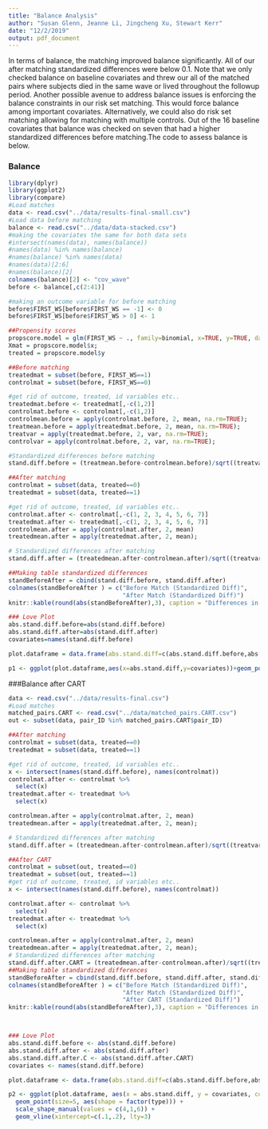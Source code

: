 ```yaml
---
title: "Balance Analysis"
author: "Susan Glenn, Jeanne Li, Jingcheng Xu, Stewart Kerr"
date: "12/2/2019"
output: pdf_document
---
```


In terms of balance, the matching improved balance significantly. All of our after matching standardized differences were below 0.1. Note that we only checked balance on baseline covariates and threw our all of the matched pairs where subjects died in the same wave or lived throughout the followup period. Another possible avenue to address balance issues is enforcing the balance constraints in our risk set matching. This would force balance among important covariates. Alternatively, we could also do risk set matching allowing for matching with multiple controls. Out of the 16 baseline covariates that balance was checked on seven that had a higher standardized differences before matching.The code to assess balance is below.

### Balance
```r
library(dplyr)
library(ggplot2)
library(compare)
#Load matches
data <- read.csv("../data/results-final-small.csv")
#Load data before matching
balance <- read.csv("../data/data-stacked.csv")
#making the covariates the same for both data sets
#intersect(names(data), names(balance))
#names(data) %in% names(balance)
#names(balance) %in% names(data)
#names(data)[2:6]
#names(balance)[2]
colnames(balance)[2] <- "cov_wave"
before <- balance[,c(2:41)]

#making an outcome variable for before matching
before$FIRST_WS[before$FIRST_WS == -1] <- 0
before$FIRST_WS[before$FIRST_WS > 0] <- 1

##Propensity scores
propscore.model = glm(FIRST_WS ~ ., family=binomial, x=TRUE, y=TRUE, data=before);
Xmat = propscore.model$x;
treated = propscore.model$y

##Before matching
treatedmat = subset(before, FIRST_WS==1)
controlmat = subset(before, FIRST_WS==0)

#get rid of outcome, treated, id variables etc..
treatedmat.before <- treatedmat[,-c(1,2)]
controlmat.before <- controlmat[,-c(1,2)]
controlmean.before = apply(controlmat.before, 2, mean, na.rm=TRUE);
treatmean.before = apply(treatedmat.before, 2, mean, na.rm=TRUE);
treatvar = apply(treatedmat.before, 2, var, na.rm=TRUE);
controlvar = apply(controlmat.before, 2, var, na.rm=TRUE);

#Standardized differences before matching
stand.diff.before = (treatmean.before-controlmean.before)/sqrt((treatvar+controlvar)/2)

##After matching
controlmat = subset(data, treated==0)
treatedmat = subset(data, treated==1)

#get rid of outcome, treated, id variables etc..
controlmat.after <- controlmat[,-c(1, 2, 3, 4, 5, 6, 7)]
treatedmat.after <- treatedmat[,-c(1, 2, 3, 4, 5, 6, 7)]
controlmean.after = apply(controlmat.after, 2, mean)
treatedmean.after = apply(treatedmat.after, 2, mean);

# Standardized differences after matching
stand.diff.after = (treatedmean.after-controlmean.after)/sqrt((treatvar+controlvar)/2);

##Making table standardized differences
standBeforeAfter = cbind(stand.diff.before, stand.diff.after)
colnames(standBeforeAfter ) = c("Before Match (Standardized Diff)",
                                "After Match (Standardized Diff)")
knitr::kable(round(abs(standBeforeAfter),3), caption = "Differences in Covariates (Before and After)") 

### Love Plot
abs.stand.diff.before=abs(stand.diff.before)
abs.stand.diff.after=abs(stand.diff.after)
covariates=names(stand.diff.before)

plot.dataframe = data.frame(abs.stand.diff=c(abs.stand.diff.before,abs.stand.diff.after), covariates=rep(covariates,2), type=c(rep("Before",length(covariates)), rep("After",length(covariates))))

p1 <- ggplot(plot.dataframe,aes(x=abs.stand.diff,y=covariates))+geom_point(size=5,aes(shape=factor(type)))+scale_shape_manual(values=c(4,1))+geom_vline(xintercept=c(.1,.2),lty=2)
```


###Balance after CART
```r
data <- read.csv("../data/results-final.csv")
#Load matches
matched_pairs.CART <- read.csv("../data/matched_pairs.CART.csv")
out <- subset(data, pair_ID %in% matched_pairs.CART$pair_ID)

##After matching
controlmat = subset(data, treated==0)
treatedmat = subset(data, treated==1)

#get rid of outcome, treated, id variables etc..
x <- intersect(names(stand.diff.before), names(controlmat))
controlmat.after <- controlmat %>%
  select(x)
treatedmat.after <- treatedmat %>%
  select(x)

controlmean.after = apply(controlmat.after, 2, mean)
treatedmean.after = apply(treatedmat.after, 2, mean);

# Standardized differences after matching
stand.diff.after = (treatedmean.after-controlmean.after)/sqrt((treatvar+controlvar)/2);

##After CART
controlmat = subset(out, treated==0)
treatedmat = subset(out, treated==1)
#get rid of outcome, treated, id variables etc..
x <- intersect(names(stand.diff.before), names(controlmat))

controlmat.after <- controlmat %>%
  select(x)
treatedmat.after <- treatedmat %>%
  select(x)

controlmean.after = apply(controlmat.after, 2, mean)
treatedmean.after = apply(treatedmat.after, 2, mean);
# Standardized differences after matching
stand.diff.after.CART = (treatedmean.after-controlmean.after)/sqrt((treatvar+controlvar)/2);
##Making table standardized differences
standBeforeAfter = cbind(stand.diff.before, stand.diff.after, stand.diff.after.CART)
colnames(standBeforeAfter ) = c("Before Match (Standardized Diff)",
                                "After Match (Standardized Diff)",
                                "After CART (Standardized Diff)")
knitr::kable(round(abs(standBeforeAfter),3), caption = "Differences in Covariates (Before and After)") 



### Love Plot
abs.stand.diff.before <- abs(stand.diff.before)
abs.stand.diff.after <- abs(stand.diff.after)
abs.stand.diff.after.C <- abs(stand.diff.after.CART)
covariates <- names(stand.diff.before)

plot.dataframe <- data.frame(abs.stand.diff=c(abs.stand.diff.before,abs.stand.diff.after,abs.stand.diff.after.C), covariates=rep(covariates,3), type = c(rep("Before",length(covariates)), rep("After Matching",length(covariates)), rep("After CART",length(covariates))))

p2 <- ggplot(plot.dataframe, aes(x = abs.stand.diff, y = covariates, color=type)) + 
  geom_point(size=5, aes(shape = factor(type))) +
  scale_shape_manual(values = c(4,1,6)) + 
  geom_vline(xintercept=c(.1,.2), lty=3)
```